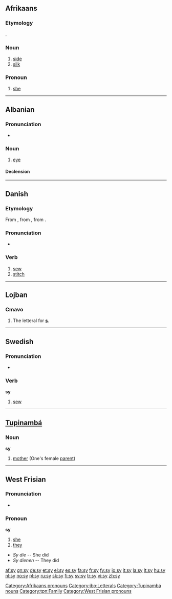 {{also|Sy|SY|.sy|s'y}}
==Afrikaans==

===Etymology===
{{etyl|nl|af}} {{term|zij}}.

===Noun===
{{infl|af|noun}}

# [[side]]
# [[silk]]

===Pronoun===
{{infl|af|pronoun}}

# [[she]]

[[Category:Afrikaans pronouns]]

----

==Albanian==

===Pronunciation===
* {{IPA|[sy]|lang=sq}}

===Noun===
{{sq-noun|m|sy|syri|sytë}}

# {{anatomy|lang=sq}} [[eye]]

====Declension====
{{sq-decl-noun|sy|sy|syri|sytë|sy|sy|syrin|sytë|syri|syve|syrit|syve}}

----

==Danish==

===Etymology===
From {{etyl|non|da}} {{term|sýja|lang=non}}, from {{proto|Germanic|lang=da}}, from {{proto|Indo-European|syuh₁-|to sew|lang=da}}.

===Pronunciation===
* {{IPA|/syː/|[syːˀ]|lang=da}}

===Verb===
{{infl|da|verb|imperative|sy|present|syr|or|syer|past|syede|past participle|syet}}

# [[sew]]
# [[stitch]]

----

==Lojban==

===Cmavo===
{{jbo-cmavo}}<!--{{infl|jbo|particle}}-->

# The letteral for '''[[s]]'''.

[[Category:jbo:Letterals]]

----

==Swedish==

===Pronunciation===
* {{audio|Sv-sy.ogg|audio}}

===Verb===
{{sv-verb-irreg|sy|syr|sydde|sytt|sy|syende|sydd}}
'''sy'''

# [[sew]]

----

==[[Tupinambá]]==

===Noun===
'''sy'''

# [[mother]] (One's female [[parent]])

[[Category:Tupinambá nouns]]
[[Category:tpn:Family]]

----

==West Frisian==

===Pronunciation===
* {{IPA|/sει/|lang=fy}}

===Pronoun===
'''sy'''

# [[she]]
# [[they]]

* ''Sy die'' -- She did
* ''Sy dienen'' -- They did

[[Category:West Frisian pronouns]]

[[af:sy]]
[[gn:sy]]
[[de:sy]]
[[et:sy]]
[[el:sy]]
[[es:sy]]
[[fa:sy]]
[[fr:sy]]
[[fy:sy]]
[[io:sy]]
[[it:sy]]
[[la:sy]]
[[lt:sy]]
[[hu:sy]]
[[nl:sy]]
[[no:sy]]
[[pl:sy]]
[[ru:sy]]
[[sk:sy]]
[[fi:sy]]
[[sv:sy]]
[[tr:sy]]
[[vi:sy]]
[[zh:sy]]
